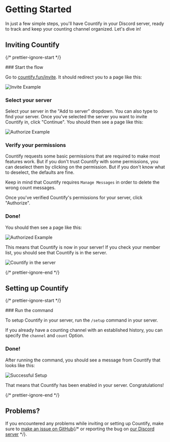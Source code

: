 
# Getting Started

In just a few simple steps, you'll have Countify in your Discord server, ready to track and keep your counting channel organized. Let's dive in!

## Inviting Countify

{/* prettier-ignore-start */}

<Steps>
### Start the flow
 
Go to [countify.fun/invite](https://countify.fun/invite). It should redirect you to a page like this:

![Invite Example](/docs/getting-started/invite-example.png)

### Select your server
 
Select your server in the "Add to server" dropdown. You can also type to find your server. Once you've selected the server you want to invite Countify in, click "Continue". You should then see a page like this:

![Authorize Example](/docs/getting-started/authorize-example.png)

### Verify your permissions

Countify requests some basic permissions that are required to make most features work. But if you don't trust Countify with some permissions, you can deselect them by clicking on the permission.  But if you don't know what to deselect, the defaults are fine.

Keep in mind that Countify requires `Manage Messages` in order to delete the wrong count messages.

Once you've verified Countify's permissions for your server, click "Authorize".

### Done!

You should then see a page like this:

![Authorized Example](/docs/getting-started/authorized-example.png)

This means that Countify is now in your server! If you check your member list, you should see that Countify is in the server.

![Countify in the server](/docs/getting-started/countify-in-server.png)
</Steps>

{/* prettier-ignore-end */}

## Setting up Countify

{/* prettier-ignore-start */}

<Steps>
### Run the command

To setup Countify in your server, run the `/setup` command in your server.

If you already have a counting channel with an established history, you can specify the `channel` and `count` Option.

### Done!

After running the command, you should see a message from Countify that looks like this:

![Successful Setup](/docs/getting-started/successful-setup.png)

That means that Countify has been enabled in your server. Congratulations!
</Steps>

{/* prettier-ignore-end */}

## Problems?

If you encountered any problems while inviting or setting up Countify, make sure to [make an issue on GitHub](https://github.com/countifyfun/bot){/* or reporting the bug on [our Discord server](https://countify.fun/discord) */}.
